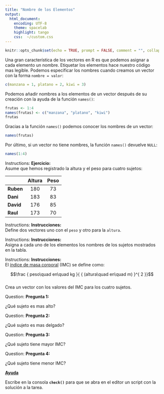 ```yaml
---
title: "Nombre de los Elementos"
output:
  html_document:
    encoding: UTF-8
    theme: spacelab
    highlight: tango
    css:  ~/custom.css
---
```


```r
knitr::opts_chunk$set(echo = TRUE, prompt = FALSE, comment = "", collapse = TRUE)
```



Una gran característica de los vectores en R es que podemos asignar a cada elemento un
nombre. Etiquetar los elementos hace nuestro código mas legible. Podemos especificar
los nombres cuando creamos un vector con la forma `nombre = valor`: 

```r
c(manzana = 1, platano = 2, kiwi = 3)
```

Podemos añadir nombres a los elementos de un vector después de su creación con la 
ayuda de la función `names()`:

```r
frutas <- 1:4
names(frutas) <- c("manzana", "platano", "kiwi")
frutas
```

Gracias a la función `names()` podemos conocer los nombres de un vector:

```r
names(frutas)
```

Por último, si un vector no tiene nombres, la función `names()` devuelve `NULL`:

```r
names(1:4)
```



<div class="alert alert-success" role="alert">
<span class="glyphicon glyphicon-education" aria-hidden="true"></span>
<span class="sr-only">Instructions:</span>
**Ejercicio:**</br>
Asume que hemos registrado la altura y el peso para cuatro sujetos:

|   | Altura  | Peso  |
|---|:-:|:-:|
| __Ruben__  |  180 | 73  |
| __Dani__  | 183  |  83 |
| __David__  |  176 | 85  |
| __Raul__  | 173  | 70   |
</div>

 

<div class="panel panel-success">
 <div class="panel-body">
 
 <div class="alert alert-success" role="alert">
<span class="glyphicon glyphicon-tasks" aria-hidden="true"></span>
<span class="sr-only">Instructions:</span>
**Instrucciones:**  
Define dos vectores uno con el `peso` y otro para la `altura`.
</div>


<div class="alert alert-success" role="alert">
<span class="glyphicon glyphicon-tasks" aria-hidden="true"></span>
<span class="sr-only">Instructions:</span>
**Instrucciones:**  
Asigna a cada uno de los elementos los nombres de los sujetos mostrados en la tabla.
</div>

<div class="alert alert-success" role="alert">
<span class="glyphicon glyphicon-tasks" aria-hidden="true"></span>
<span class="sr-only">Instructions:</span>
**Instrucciones:**</br>
El [índice de masa corporal](https://es.wikipedia.org/wiki/%C3%8Dndice_de_masa_corporal) (IMC) se define como:</br>

$$\frac { peso\quad en\quad kg }{ { (altura\quad en\quad m) }^{ 2 }}$$
</br>
Crea un vector con los valores del IMC para los cuatro sujetos.

</div>

</div>
</div>



<div class="alert alert-warning" role="alert">
<span class="glyphicon glyphicon-question-sign" aria-hidden="true"></span>
<span class="sr-only">Question:</span>
**Pregunta 1:**  

¿Qué sujeto es mas alto?
</div>

<div class="alert alert-warning" role="alert">
<span class="glyphicon glyphicon-question-sign" aria-hidden="true"></span>
<span class="sr-only">Question:</span>
**Pregunta 2:**  

¿Qué sujeto es mas delgado?
</div>

<div class="alert alert-warning" role="alert">
<span class="glyphicon glyphicon-question-sign" aria-hidden="true"></span>
<span class="sr-only">Question:</span>
**Pregunta 3:**  

¿Qué sujeto tiene mayor IMC?
</div>

<div class="alert alert-warning" role="alert">
<span class="glyphicon glyphicon-question-sign" aria-hidden="true"></span>
<span class="sr-only">Question:</span>
**Pregunta 4:**  

¿Qué sujeto tiene menor IMC?
</div>

<p>
<a class="btn btn-info" data-toggle="collapse" href="#hint" aria-expanded="false" aria-controls="collapseExample">
<span class="glyphicon glyphicon-exclamation-sign" aria-hidden="true"></span> __Ayuda__</a>
</p>
<div class="collapse" id="hint">
<div class="card card-block">
<div class="alert alert-info" role="alert">
Escribe en la consola __`check()`__ para que se abra en
el editor un script con la solución a la tarea.
</div>
</div>



